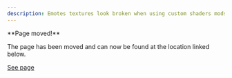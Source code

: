 ```yaml
---
description: Emotes textures look broken when using custom shaders mods (1.17+)
---
```


<Warning>
**Page moved!**

The page has been moved and can now be found at the location linked below.
</Warning>



[See page](/broken-emote-textures)

